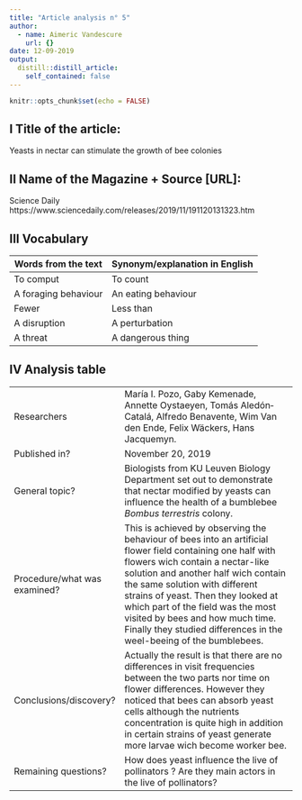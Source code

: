 ```yaml
---
title: "Article analysis n° 5"
author:
  - name: Aimeric Vandescure
    url: {}
date: 12-09-2019
output:
  distill::distill_article:
    self_contained: false
---
```


```r
knitr::opts_chunk$set(echo = FALSE)
```

## I Title of the article: 

Yeasts in nectar can stimulate the growth of bee colonies


## II Name of the Magazine + Source [URL]:

Science Daily  https://www.sciencedaily.com/releases/2019/11/191120131323.htm

## III Vocabulary 

| Words from the text | Synonym/explanation in English |
| ------------------- | ------------------------------ |
| To comput   | To count                  |
|  A foraging behaviour    | An eating behaviour         |
|    Fewer   |  Less than   |
|A disruption    | A perturbation  |
| A threat     | A dangerous thing    |

## IV Analysis table 

|                              |                                                                     |
| ---------------------------- | ------------------------------------------------------------------- |
| Researchers                  | María I. Pozo, Gaby Kemenade, Annette Oystaeyen, Tomás Aledón‐Catalá, Alfredo Benavente, Wim Van den Ende, Felix Wäckers, Hans Jacquemyn.                         |
| Published in?                | November 20, 2019                                                       |
| General topic?               |  Biologists from KU Leuven Biology Department set out to demonstrate that nectar modified by yeasts can influence the health of a bumblebee *Bombus terrestris* colony.                       |
| Procedure/what was examined? | This is achieved by observing the behaviour of bees into an artificial flower field containing one half with flowers wich contain a nectar-like solution and another half wich contain the same solution with different strains of yeast. Then they looked at which part of the field was the most visited by bees and how much time. Finally they studied differences in the weel-beeing of the bumblebees.|
| Conclusions/discovery?       |Actually the result is that there are no differences in visit frequencies between the two parts nor time on flower differences. However they noticed that bees can absorb yeast cells although the nutrients concentration is quite high in addition in certain strains of yeast generate more larvae wich become worker bee.|
| Remaining questions?         | How does yeast influence the live of pollinators ? Are they main actors in the live of pollinators?|



